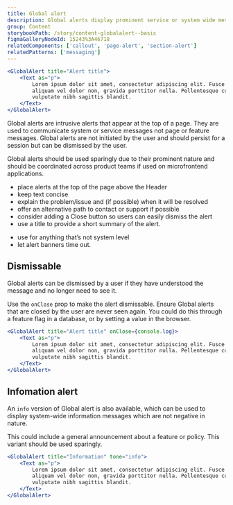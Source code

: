 ```yaml
---
title: Global alert
description: Global alerts display prominent service or system wide messages at the top of the screen.
group: Content
storybookPath: /story/content-globalalert--basic
figmaGalleryNodeId: 15243%3A46718
relatedComponents: ['callout', 'page-alert', 'section-alert']
relatedPatterns: ['messaging']
---
```


```jsx live
<GlobalAlert title="Alert title">
	<Text as="p">
		Lorem ipsum dolor sit amet, consectetur adipiscing elit. Fusce massa nibh,
		aliquam vel dolor non, gravida porttitor nulla. Pellentesque cursus orci
		vulputate nibh sagittis blandit.
	</Text>
</GlobalAlert>
```

Global alerts are intrusive alerts that appear at the top of a page. They are used to communicate system or service messages not page or feature messages. Global alerts are not initiated by the user and should persist for a session but can be dismissed by the user.

Global alerts should be used sparingly due to their prominent nature and should be coordinated across product teams if used on microfrontend applications.

<DoHeading />

- place alerts at the top of the page above the Header
- keep text concise
- explain the problem/issue and (if possible) when it will be resolved
- offer an alternative path to contact or support if possible
- consider adding a Close button so users can easily dismiss the alert
- use a title to provide a short summary of the alert.

<DontHeading />

- use for anything that’s not system level
- let alert banners time out.

## Dismissable

Global alerts can be dismissed by a user if they have understood the message and no longer need to see it.

Use the `onClose` prop to make the alert dismissable. Ensure Global alerts that are closed by the user are never seen again. You could do this through a feature flag in a database, or by setting a value in the browser.

```jsx live
<GlobalAlert title="Alert title" onClose={console.log}>
	<Text as="p">
		Lorem ipsum dolor sit amet, consectetur adipiscing elit. Fusce massa nibh,
		aliquam vel dolor non, gravida porttitor nulla. Pellentesque cursus orci
		vulputate nibh sagittis blandit.
	</Text>
</GlobalAlert>
```

## Infomation alert

An `info` version of Global alert is also available, which can be used to display system-wide information messages which are not negative in nature.

This could include a general announcement about a feature or policy. This variant should be used sparingly.

```jsx live
<GlobalAlert title="Information" tone="info">
	<Text as="p">
		Lorem ipsum dolor sit amet, consectetur adipiscing elit. Fusce massa nibh,
		aliquam vel dolor non, gravida porttitor nulla. Pellentesque cursus orci
		vulputate nibh sagittis blandit.
	</Text>
</GlobalAlert>
```
